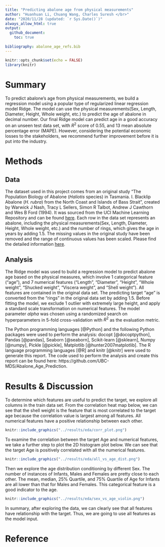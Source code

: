 ```yaml
---
title: "Predicting abalone age from physical measurements"
author: "Huanhuan Li, Chuang Wang, Charles Suresh </br>"
date: "2020/11/28 (updated: `r Sys.Date()`)"
always_allow_html: true
output: 
  github_document:
    toc: true
   
bibliography: abalone_age_refs.bib
---
```


```r
knitr::opts_chunk$set(echo = FALSE)
library(knitr)
```

# Summary

To predict abalone's age from physical measurements, we build a regression model using a popular type of regularized linear regression model Ridge. The model can use the physical measurements(Sex, Length, Diameter, Height, Whole weight, etc.) to predict the age of abalone in decimal number. Our final Ridge model can predict age in a good accuracy on an unseen test data set, with $R^2$ score of 0.55, and 13 mean absolute percentage error (MAPE). However, considering the potential economic losses to the stakeholders, we recommend further improvement before it is put into the industry.

# Methods

## Data
The dataset used in this project comes from an original study "The Population Biology of Abalone (_Haliotis_ species) in Tasmania. I. Blacklip Abalone (_H. rubra_) from the North Coast and Islands of Bass Strait", created by Warwick J Nash, Tracy L Sellers, Simon R Talbot, Andrew J Cawthorn and Wes B Ford (1994). It was sourced from the UCI Machine Learning Repository and can be found [here](http://archive.ics.uci.edu/ml/machine-learning-databases/abalone/). Each row in the data set represents an abalone, including the physical measurements(Sex, Length, Diameter, Height, Whole weight, etc.) and the number of rings, which gives the age in years by adding 1.5. The missing values in the original study have been removed and the range of continuous values has been scaled. Please find the detailed information [here](http://archive.ics.uci.edu/ml/datasets/Abalone?pagewanted=all).


## Analysis
The Ridge model was used to build a regression model to predict abalone age based on the physical measures, which involve 1 categorical feature ("age"), and 7 numerical features ("Length", "Diameter", "Height", "Whole weight", "Shucked weight", "Viscera weight", and "Shell weight"). All features are contained in the original data set. The predicting target "age" is converted from the "rings" in the original data set by adding 1.5. Before fitting the model, we exclude 1 outlier with extremely large height, and apply a standard scale transformation on numerical features. The model parameter $alpha$ was chosen using a randomized search on hyperparameters in 5-fold cross-validation with $R^2$ as the evaluation metric.


The Python programming languages [@Python] and the following Python packages were used to perform the analysis: docopt [@docoptpython], Pandas [@pandas], Seaborn [@seaborn], Scikit-learn [@sklearn], Numpy [@numpy], Pickle [@pickle], Matplotlib [@hunter2007matplotlib]. The R language programming languages [@R] and knitr [@knitr] were used to generate this report. The code used to perform the analysis and create this report can be found here: https://github.com/UBC-MDS/Abalone_Age_Prediction.

# Results & Discussion

To determine which features are useful to predict the target, we explore all columns in the train data set. From the correlation heat map below, we can see that the shell weight is the feature that is most correlated to the target age because the correlation value is largest among all features. All numerical features have a positive relationship between each other.

```r
knitr::include_graphics("../results/eda/corr_plot.png")
```


To examine the correlation between the target Age and numerical features, we take a further step to plot the 2D histogram plot below. We can see that the target Age is positively correlated with all the numerical features. 

```r
knitr::include_graphics("../results/eda/all_vs_age_dist.png")
```

Then we explore the age distribution conditioning by different Sex. The number of instances of Infants, Males and Females are pretty close to each other. The mean, median, 25% Quartile, and 75% Quartile of Age for Infants are all lower than that for Males and Females. This categorical feature is a good indicator to the age.

```r
knitr::include_graphics("../results/eda/sex_vs_age_violin.png")
```

In summary, after exploring the data, we can clearly see that all features have relationship with the target. Thus, we are going to use all features as the model input. 


# Reference



